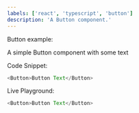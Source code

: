 ```yaml
---
labels: ['react', 'typescript', 'button']
description: 'A Button component.'
---
```



Button example:

A simple Button component with some text

Code Snippet:
```js
<Button>Button Text</Button>
```


Live Playground:
```js live
<Button>Button Text</Button>
```
